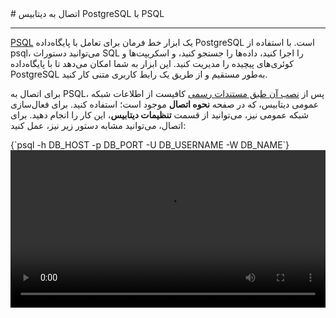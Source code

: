 

<Layout>
<Head>
<title>مستندات اتصال به PostgreSQL با PSQL - لیارا</title>
</Head>
# اتصال به دیتابیس PostgreSQL با PSQL
<hr className="mb-2" />

<a href="https://www.postgresql.org/docs/current/app-psql.html" className="blue-link">PSQL</a> یک ابزار خط فرمان برای تعامل با پایگاه‌داده PostgreSQL است. با استفاده از psql، می‌توانید دستورات SQL را اجرا کنید، داده‌ها را جستجو کنید، و اسکریپت‌ها و کوئری‌های پیچیده را مدیریت کنید. این ابزار به شما امکان می‌دهد تا با پایگاه‌داده PostgreSQL به‌طور مستقیم و از طریق یک رابط کاربری متنی کار کنید.

<div className="h-2" />

برای اتصال به PSQL، پس از <a href="https://www.postgresql.org/download/" className="blue-link">نصب آن طبق مستندات رسمی</a> کافیست از اطلاعات شبکه عمومی دیتابیس، که در صفحه <b>نحوه اتصال</b> موجود است؛ استفاده کنید.
برای فعال‌سازی شبکه عمومی نیز، می‌توانید از قسمت <b>تنظیمات دیتابیس</b>، این کار را انجام دهید. 
برای اتصال، می‌توانید مشابه دستور زیر نیز، عمل کنید:

<div className="h-4" />
    <div dir='ltr'>
    <Highlight className="bash">
        {`psql -h DB_HOST -p DB_PORT -U DB_USERNAME -W DB_NAME`}
    </Highlight>
    </div>
<div className="h-2" />
<video
  src="https://files.liara.ir/liara/postgresql/postgres-psql.mp4"
  controls="controls"
  className="block w-full"
  width="100%"
/>
<div className="h-2" />
پس از اتصال به دیتابیس، می‌توانید عملیات مورد نیاز خود را، انجام دهید.

</Layout>